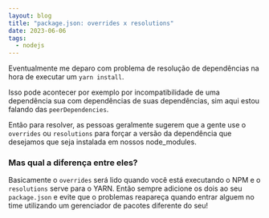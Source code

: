 ```yaml
---
layout: blog
title: "package.json: overrides x resolutions"
date: 2023-06-06
tags:
  - nodejs
---
```


Eventualmente me deparo com problema de resolução de dependências na hora de executar um `yarn install`.

Isso pode acontecer por exemplo por incompatibilidade de uma dependência sua com dependências de suas dependências, sim aqui estou falando das `peerDependencies`.

Então para resolver, as pessoas geralmente sugerem que a gente use o `overrides` ou `resolutions` para forçar a versão da dependência que desejamos que seja instalada em nossos node_modules.

### Mas qual a diferença entre eles?

Basicamente o `overrides` será lido quando você está executando o NPM e o `resolutions` serve para o YARN. Então sempre adicione os dois ao seu `package.json` e evite que o problemas reapareça quando entrar alguem no time utilizando um gerenciador de pacotes diferente do seu!
